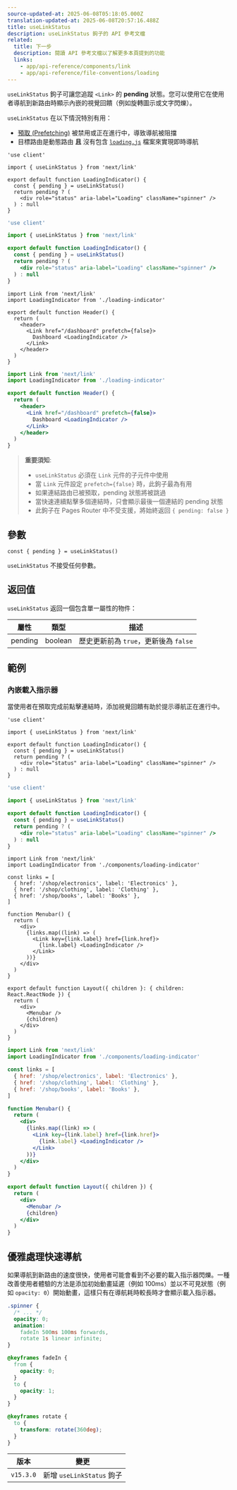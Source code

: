 ```yaml
---
source-updated-at: 2025-06-08T05:18:05.000Z
translation-updated-at: 2025-06-08T20:57:16.488Z
title: useLinkStatus
description: useLinkStatus 鉤子的 API 參考文檔
related:
  title: 下一步
  description: 閱讀 API 參考文檔以了解更多本頁提到的功能
  links:
    - app/api-reference/components/link
    - app/api-reference/file-conventions/loading
---
```


`useLinkStatus` 鉤子可讓您追蹤 `<Link>` 的 **pending** 狀態。您可以使用它在使用者導航到新路由時顯示內嵌的視覺回饋（例如旋轉圖示或文字閃爍）。

`useLinkStatus` 在以下情況特別有用：

- [預取 (Prefetching)](/docs/app/getting-started/linking-and-navigating#prefetching) 被禁用或正在進行中，導致導航被阻擋
- 目標路由是動態路由 **且** 沒有包含 [`loading.js`](/docs/app/api-reference/file-conventions/loading) 檔案來實現即時導航

```tsx filename="app/loading-indicator.tsx" switcher
'use client'

import { useLinkStatus } from 'next/link'

export default function LoadingIndicator() {
  const { pending } = useLinkStatus()
  return pending ? (
    <div role="status" aria-label="Loading" className="spinner" />
  ) : null
}
```

```jsx filename="app/loading-indicator.js" switcher
'use client'

import { useLinkStatus } from 'next/link'

export default function LoadingIndicator() {
  const { pending } = useLinkStatus()
  return pending ? (
    <div role="status" aria-label="Loading" className="spinner" />
  ) : null
}
```

```tsx filename="app/header.tsx" switcher
import Link from 'next/link'
import LoadingIndicator from './loading-indicator'

export default function Header() {
  return (
    <header>
      <Link href="/dashboard" prefetch={false}>
        Dashboard <LoadingIndicator />
      </Link>
    </header>
  )
}
```

```jsx filename="app/header.js" switcher
import Link from 'next/link'
import LoadingIndicator from './loading-indicator'

export default function Header() {
  return (
    <header>
      <Link href="/dashboard" prefetch={false}>
        Dashboard <LoadingIndicator />
      </Link>
    </header>
  )
}
```

> **重要須知**:
>
> - `useLinkStatus` 必須在 `Link` 元件的子元件中使用
> - 當 `Link` 元件設定 `prefetch={false}` 時，此鉤子最為有用
> - 如果連結路由已被預取，pending 狀態將被跳過
> - 當快速連續點擊多個連結時，只會顯示最後一個連結的 pending 狀態
> - 此鉤子在 Pages Router 中不受支援，將始終返回 `{ pending: false }`

## 參數

```tsx
const { pending } = useLinkStatus()
```

`useLinkStatus` 不接受任何參數。

## 返回值

`useLinkStatus` 返回一個包含單一屬性的物件：

| 屬性    | 類型     | 描述                                  |
| ------- | -------- | ------------------------------------ |
| pending | boolean  | 歷史更新前為 `true`，更新後為 `false` |

## 範例

### 內嵌載入指示器

當使用者在預取完成前點擊連結時，添加視覺回饋有助於提示導航正在進行中。

```tsx filename="app/components/loading-indicator.tsx" switcher
'use client'

import { useLinkStatus } from 'next/link'

export default function LoadingIndicator() {
  const { pending } = useLinkStatus()
  return pending ? (
    <div role="status" aria-label="Loading" className="spinner" />
  ) : null
}
```

```jsx filename="app/components/loading-indicator.js" switcher
'use client'

import { useLinkStatus } from 'next/link'

export default function LoadingIndicator() {
  const { pending } = useLinkStatus()
  return pending ? (
    <div role="status" aria-label="Loading" className="spinner" />
  ) : null
}
```

```tsx filename="app/shop/layout.tsx" switcher
import Link from 'next/link'
import LoadingIndicator from './components/loading-indicator'

const links = [
  { href: '/shop/electronics', label: 'Electronics' },
  { href: '/shop/clothing', label: 'Clothing' },
  { href: '/shop/books', label: 'Books' },
]

function Menubar() {
  return (
    <div>
      {links.map((link) => (
        <Link key={link.label} href={link.href}>
          {link.label} <LoadingIndicator />
        </Link>
      ))}
    </div>
  )
}

export default function Layout({ children }: { children: React.ReactNode }) {
  return (
    <div>
      <Menubar />
      {children}
    </div>
  )
}
```

```jsx filename="app/shop/layout.js" switcher
import Link from 'next/link'
import LoadingIndicator from './components/loading-indicator'

const links = [
  { href: '/shop/electronics', label: 'Electronics' },
  { href: '/shop/clothing', label: 'Clothing' },
  { href: '/shop/books', label: 'Books' },
]

function Menubar() {
  return (
    <div>
      {links.map((link) => (
        <Link key={link.label} href={link.href}>
          {link.label} <LoadingIndicator />
        </Link>
      ))}
    </div>
  )
}

export default function Layout({ children }) {
  return (
    <div>
      <Menubar />
      {children}
    </div>
  )
}
```

## 優雅處理快速導航

如果導航到新路由的速度很快，使用者可能會看到不必要的載入指示器閃爍。一種改善使用者體驗的方法是添加初始動畫延遲（例如 100ms）並以不可見狀態（例如 `opacity: 0`）開始動畫，這樣只有在導航耗時較長時才會顯示載入指示器。

```css filename="app/styles/global.css"
.spinner {
  /* ... */
  opacity: 0;
  animation:
    fadeIn 500ms 100ms forwards,
    rotate 1s linear infinite;
}

@keyframes fadeIn {
  from {
    opacity: 0;
  }
  to {
    opacity: 1;
  }
}

@keyframes rotate {
  to {
    transform: rotate(360deg);
  }
}
```

| 版本      | 變更                      |
| --------- | ------------------------ |
| `v15.3.0` | 新增 `useLinkStatus` 鉤子 |